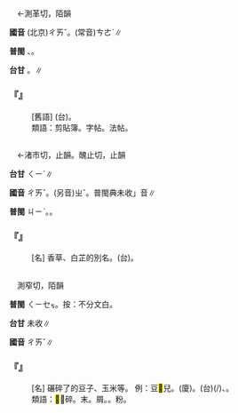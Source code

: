 
=={{ruby|冊|ㄔㄞˇ}}==

　←測革切，陌韻{{ruby|＝|ㄘㄜˋ}}

'''國音''' (北京)<rt>ㄔㄞˇ</rt>。(常音)<rt>ㄘㄜˋ</rt>∥

'''普閩''' {{ruby|(文)|ㄑㄧㆤㆶ}}、{{ruby|(白)|ㄘㆤㆷ}}。

'''台甘''' {{ruby|(文)|ㄑㄧㆤㆶ}}。{{ruby|(語)|ㄘㆤㆷ}}∥

    

==='''『{{ruby|樣|ㄧㄤˋ}}{{ruby|冊|ㄔㄞˇ}}{{ruby|子|·ㄗˇ}}』'''===
: [舊語] (台){{ruby|夾|ㄫㆤㆷ ͘}}{{ruby|繡|ㄒㄧㄨ˪}}{{ruby|花|ㄏㄨㆤ}}{{ruby|丌|ㆤ}}{{ruby|花|ㄏㄨㆤ}}{{ruby|樣|ㄧㆧ˫/ㄧㆫ˫}}{{ruby|丌|ㆤ}}{{ruby|簿|ㄆㆦ˫}}{{ruby|仔|ㄚ}}。
:類語：剪貼簿。字帖。法帖。
:
    

=={{ruby|<mark>&#xfa076;</mark>|ㄔㄞˇ}}==

　←渚市切，止韻。醜止切，止韻

'''台甘''' <rt>ㄑㄧˋ</rt>∥

'''國音''' <rt>ㄔㄞˇ</rt>。(另音)<rt>ㄓˇ</rt>。普閩典未收{{ruby|「|ㄓˇ}}」音∥

'''普閩''' <rt>ㄐㄧˋ</rt>。{{ruby| |ㄑㄧˋ}}。

    

==='''『{{ruby|<mark>&#xfa076;</mark>|ㄔㄞˇ}}』'''===
: [名] 香草、白芷的別名。(台){{ruby|傳|ㄊㄨㄢˊ}}{{ruby|說|ㄙㄨㄚㆵ}}{{ruby|上|ㄒㄧㆲ˫}}{{ruby|丌|ㆤ}}{{ruby|一|ㄐㄧㆵ ͘}}{{ruby|種|ㄐㄧㆲˋ}}{{ruby|芳|ㄆㄤ}}{{ruby|草|ㄘㄠˋ}}。
    

=={{ruby|<mark>&#xfa065;</mark>|ㄔㄞˇ}}==

　測窄切，陌韻

'''普閩''' <rt>ㄑㄧㆤㆶ</rt>。按：不分文白。

'''台甘''' 未收∥

'''國音''' <rt>ㄔㄞˇ</rt>∥

    

==='''『{{ruby|<mark>&#xfa065;</mark>|ㄔㄞˇ}}』'''===
: [名] 碾碎了的豆子、玉米等。 例：豆<mark>&#xfa065;</mark>兒。(廈){{ruby|豆|ㄉㄠ˫}}{{ruby|仔|ㄚ}}{{ruby|碎|ㄘㄨㄧ˪}}。(台){{ruby|研|ㆣㄧㄥˋ}}(/{{ruby|碾|ㄌㄨㄣˋ}}){{ruby|幼|ㄧㄨ˪}}{{ruby|幼|ㄧㄨ˪}}{{ruby|丌|ㆤ}}{{ruby|豆|ㄉㄠ˫}}{{ruby|仔|ㄚ}}、{{ruby|番|ㄏㄨㄢ}}{{ruby|麥|ㆠㆤㆷ ͘}}。
:類語：<mark>&#xfa065;</mark>：碎。末。屑。{{ruby|麩|ㄈㄨ}}。粉。
:
    
